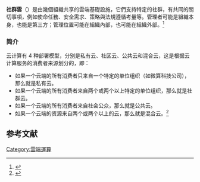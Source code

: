 '''社群雲'''（{{lang|en|Community cloud}}）是由幾個組織共享的雲端基礎設施，它們支持特定的社群，有共同的關切事項，例如使命任務、安全需求、策略與法規遵循考量等。管理者可能是組織本身，也能是第三方；管理位置可能在組織內部，也可能在組織外部。<ref name=nist>{{cite web|title=The NIST Definition of  Cloud Computing|url=http://csrc.nist.gov/publications/nistpubs/800-145/SP800-145.pdf|publisher=National Institute of Science and Technology|accessdate=24 July 2011|archive-date=2012-04-03|archive-url=https://web.archive.org/web/20120403230714/http://csrc.nist.gov/publications/nistpubs/800-145/SP800-145.pdf|dead-url=no}}</ref>

=== 简介 ===


云计算有 4 种部署模型，分别是私有云、社区云、公共云和混合云，这是根据云计算服务的消费者来源划分的，即：

* 如果一个云端的所有消费者只来自一个特定的单位组织（如微算科技公司），那么就是私有云。
* 如果一个云端的所有消费者来自两个或两个以上特定的单位组织，那么就是社群云。
* 如果一个云端的所有消费者来自社会公众，那么就是公共云。
* 如果一个云端的资源来自两个或两个以上的云，那么就是混合云。<ref>{{Cite web|title=私有云、社区云、公共云和混合云：云计算的4种部署模型|url=http://c.biancheng.net/view/3795.html|access-date=2022-02-17|work=c.biancheng.net|archive-date=2022-02-17|archive-url=https://web.archive.org/web/20220217123329/http://c.biancheng.net/view/3795.html|dead-url=no}}</ref>

==参考文献==
{{reflist}}

{{小作品}}
[[Category:雲端運算|Category:雲端運算]]
